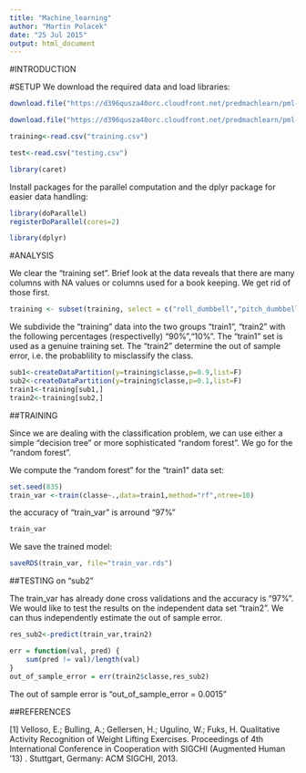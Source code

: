 ```yaml
---
title: "Machine_learning"
author: "Martin Polacek"
date: "25 Jul 2015"
output: html_document
---
```

#INTRODUCTION

#SETUP 
We download the required data and load libraries:
```r
download.file("https://d396qusza40orc.cloudfront.net/predmachlearn/pml-training.csv","./training.csv",method="curl")
```

```r
download.file("https://d396qusza40orc.cloudfront.net/predmachlearn/pml-testing.csv","./testing.csv",method="curl")
```

```r
training<-read.csv("training.csv")
```

```r
test<-read.csv("testing.csv")
```

```r
library(caret)
```

Install packages for the parallel computation and the dplyr package for easier data handling:

```r
library(doParallel)
registerDoParallel(cores=2)
```

```r
library(dplyr)
```

#ANALYSIS 

We clear the "training set". Brief look at the data reveals that there are many columns with NA values or columns used for a book keeping. We get rid of those first.

```r
training <- subset(training, select = c("roll_dumbbell","pitch_dumbbell","yaw_dumbbell","roll_arm","pitch_arm","yaw_arm","total_accel_arm","roll_belt","pitch_belt","yaw_belt","total_accel_belt","accel_dumbbell_z","magnet_dumbbell_z","roll_forearm","pitch_forearm","yaw_forearm","accel_forearm_z","magnet_forearm_z","classe"))

```

We subdivide the "training" data into the two groups "train1", "train2" with the following percentages (respectivelly) "90%","10%". The "train1" set is used as a genuine training set. The "train2" determine the out of sample error, i.e. the probablility to misclassify the class.

```r
sub1<-createDataPartition(y=training$classe,p=0.9,list=F)
sub2<-createDataPartition(y=training$classe,p=0.1,list=F)
train1<-training[sub1,]
train2<-training[sub2,]
```

##TRAINING

Since we are dealing with the classification problem, we can use either a simple "decision tree" or more sophisticated "random forest". We go for the "random forest".

We compute the "random forest" for the "train1" data set:

```r
set.seed(835)
train_var <-train(classe~.,data=train1,method="rf",ntree=10)
```

the accuracy of "train_var" is arround "97%"

```r
train_var
```

We save the trained model:

```r
saveRDS(train_var, file="train_var.rds")
```

##TESTING on "sub2"

The train_var has already done cross validations and the accuracy is "97%". We would like to test the results on the independent data set "train2". We can thus independently estimate the out of sample error.

```r
res_sub2<-predict(train_var,train2)
```

```r
err = function(val, pred) {
    sum(pred != val)/length(val)
}
out_of_sample_error = err(train2$classe,res_sub2)
```

The out of sample error is "out_of_sample_error = 0.0015"

##REFERENCES

[1] Velloso, E.; Bulling, A.; Gellersen, H.; Ugulino, W.; Fuks, H. Qualitative Activity Recognition of Weight Lifting Exercises. Proceedings of 4th International Conference in Cooperation with SIGCHI (Augmented Human '13) . Stuttgart, Germany: ACM SIGCHI, 2013.
 

